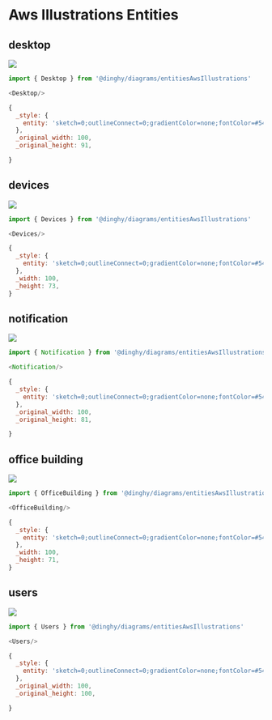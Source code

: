 
# Aws Illustrations Entities


## desktop

<Tabs>
  <TabItem value="Preview">

![](./desktop.png#drawio)

  </TabItem>
  <TabItem value="Usage">
    
```js
import { Desktop } from '@dinghy/diagrams/entitiesAwsIllustrations'

<Desktop/>
```

  </TabItem>
  <TabItem value="Definition">
    
```js
{
  _style: {
    entity: 'sketch=0;outlineConnect=0;gradientColor=none;fontColor=#545B64;strokeColor=none;fillColor=#879196;dashed=0;verticalLabelPosition=bottom;verticalAlign=top;align=center;html=1;fontSize=12;fontStyle=0;aspect=fixed;shape=mxgraph.aws4.illustration_desktop;pointerEvents=1',
  },
  _original_width: 100,
  _original_height: 91,

}
```

  </TabItem>
</Tabs>


## devices

<Tabs>
  <TabItem value="Preview">

![](./devices.png#drawio)

  </TabItem>
  <TabItem value="Usage">
    
```js
import { Devices } from '@dinghy/diagrams/entitiesAwsIllustrations'

<Devices/>
```

  </TabItem>
  <TabItem value="Definition">
    
```js
{
  _style: {
    entity: 'sketch=0;outlineConnect=0;gradientColor=none;fontColor=#545B64;strokeColor=none;fillColor=#879196;dashed=0;verticalLabelPosition=bottom;verticalAlign=top;align=center;html=1;fontSize=12;fontStyle=0;aspect=fixed;shape=mxgraph.aws4.illustration_devices;pointerEvents=1',
  },
  _width: 100,
  _height: 73,
}
```

  </TabItem>
</Tabs>


## notification

<Tabs>
  <TabItem value="Preview">

![](./notification.png#drawio)

  </TabItem>
  <TabItem value="Usage">
    
```js
import { Notification } from '@dinghy/diagrams/entitiesAwsIllustrations'

<Notification/>
```

  </TabItem>
  <TabItem value="Definition">
    
```js
{
  _style: {
    entity: 'sketch=0;outlineConnect=0;gradientColor=none;fontColor=#545B64;strokeColor=none;fillColor=#879196;dashed=0;verticalLabelPosition=bottom;verticalAlign=top;align=center;html=1;fontSize=12;fontStyle=0;aspect=fixed;shape=mxgraph.aws4.illustration_notification;pointerEvents=1',
  },
  _original_width: 100,
  _original_height: 81,

}
```

  </TabItem>
</Tabs>


## office building

<Tabs>
  <TabItem value="Preview">

![](./office-building.png#drawio)

  </TabItem>
  <TabItem value="Usage">
    
```js
import { OfficeBuilding } from '@dinghy/diagrams/entitiesAwsIllustrations'

<OfficeBuilding/>
```

  </TabItem>
  <TabItem value="Definition">
    
```js
{
  _style: {
    entity: 'sketch=0;outlineConnect=0;gradientColor=none;fontColor=#545B64;strokeColor=none;fillColor=#879196;dashed=0;verticalLabelPosition=bottom;verticalAlign=top;align=center;html=1;fontSize=12;fontStyle=0;aspect=fixed;shape=mxgraph.aws4.illustration_office_building;pointerEvents=1',
  },
  _width: 100,
  _height: 71,
}
```

  </TabItem>
</Tabs>


## users

<Tabs>
  <TabItem value="Preview">

![](./users.png#drawio)

  </TabItem>
  <TabItem value="Usage">
    
```js
import { Users } from '@dinghy/diagrams/entitiesAwsIllustrations'

<Users/>
```

  </TabItem>
  <TabItem value="Definition">
    
```js
{
  _style: {
    entity: 'sketch=0;outlineConnect=0;gradientColor=none;fontColor=#545B64;strokeColor=none;fillColor=#879196;dashed=0;verticalLabelPosition=bottom;verticalAlign=top;align=center;html=1;fontSize=12;fontStyle=0;aspect=fixed;shape=mxgraph.aws4.illustration_users;pointerEvents=1',
  },
  _original_width: 100,
  _original_height: 100,

}
```

  </TabItem>
</Tabs>

